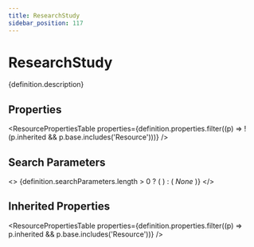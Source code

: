 ```yaml
---
title: ResearchStudy
sidebar_position: 117
---
```



# ResearchStudy

<p>{definition.description}</p>

## Properties

<ResourcePropertiesTable properties={definition.properties.filter((p) => !(p.inherited && p.base.includes('Resource')))} />

## Search Parameters

<>
  {definition.searchParameters.length > 0 ? (
    <SearchParamsTable searchParams={definition.searchParameters} />
  ) : (
    <em>None</em>
  )}
</>

## Inherited Properties

<ResourcePropertiesTable properties={definition.properties.filter((p) => p.inherited && p.base.includes('Resource'))} />


